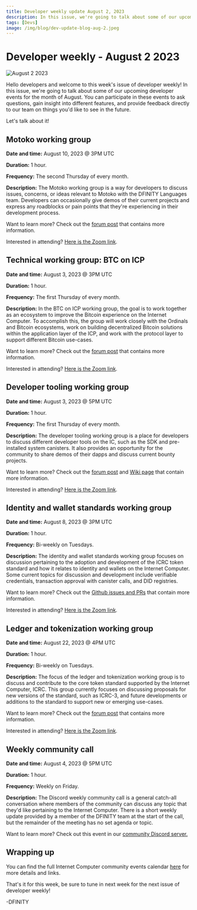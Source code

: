 ```yaml
---
title: Developer weekly update August 2, 2023
description: In this issue, we're going to talk about some of our upcoming developer events for the month of August. You can participate in these events to ask questions, gain insight into different features, and provide feedback directly to our team on things you'd like to see in the future. 
tags: [Devs]
image: /img/blog/dev-update-blog-aug-2.jpeg
---
```


# Developer weekly - August 2 2023

![August 2 2023](../../static/img/blog/dev-update-blog-aug-2.jpeg)

Hello developers and welcome to this week's issue of developer weekly! In this issue, we're going to talk about some of our upcoming developer events for the month of August. You can participate in these events to ask questions, gain insight into different features, and provide feedback directly to our team on things you'd like to see in the future. 

Let's talk about it!

## Motoko working group

**Date and time:** August 10, 2023 @ 3PM UTC

**Duration:** 1 hour. 

**Frequency:** The second Thursday of every month. 

**Description:** The Motoko working group is a way for developers to discuss issues, concerns, or ideas relevant to Motoko with the DFINITY Languages team. Developers can occasionally give demos of their current projects and express any roadblocks or pain points that they're experiencing in their development process. 

Want to learn more? Check out the [forum post](https://forum.dfinity.org/t/motoko-developer-working-group/20488) that contains more information. 

Interested in attending? [Here is the Zoom link](https://dfinity.zoom.us/j/97118754835?pwd%3DWFZiUVcyQ0tqOHlrajFUa0dpRTc3Zz09). 

## Technical working group: BTC on ICP

**Date and time:** August 3, 2023 @ 3PM UTC

**Duration:** 1 hour. 

**Frequency:** The first Thursday of every month. 

**Description:** In the BTC on ICP working group, the goal is to work together as an ecosystem to improve the Bitcoin experience on the Internet Computer. To accomplish this, the group will work closely with the Ordinals and Bitcoin ecosystems, work on building decentralized Bitcoin solutions within the application layer of the ICP, and work with the protocol layer to support different Bitcoin use-cases. 

Want to learn more? Check out the [forum post](https://forum.dfinity.org/t/technical-working-group-btc-on-icp/21225) that contains more information. 

Interested in attending? [Here is the Zoom link](https://dfinity.zoom.us/j/96908162000?pwd=UXc5bFowMXZqTXgwOW9zZFk4TkNNUT09). 

## Developer tooling working group

**Date and time:** August 3, 2023 @ 5PM UTC

**Duration:** 1 hour. 

**Frequency:** The first Thursday of every month.

**Description:** The developer tooling working group is a place for developers to discuss different developer tools on the IC, such as the SDK and pre-installed system canisters. It also provides an opportunity for the community to share demos of their dapps and discuss current bounty projects. 

Want to learn more? Check out the [forum post](https://forum.dfinity.org/t/technical-working-group-developer-tooling/11941) and [Wiki page](https://wiki.internetcomputer.org/wiki/Developer_Tooling) that contain more information. 

Interested in attending? [Here is the Zoom link](https://dfinity.zoom.us/j/98865672859?pwd=UXorcDNQQzl3Tk5rVTVmRW5lYXdEQT09). 

## Identity and wallet standards working group

**Date and time:** August 8, 2023 @ 3PM UTC

**Duration:** 1 hour. 

**Frequency:** Bi-weekly on Tuesdays.

**Description:**  The identity and wallet standards working group focuses on discussion pertaining to the adoption and development of the ICRC token standard and how it relates to identity and wallets on the Internet Computer. Some current topics for discussion and development include verifiable credentials, transaction approval with canister calls, and DID registries. 

Want to learn more? Check out the [Github issues and PRs](https://github.com/dfinity/wg-identity-authentication) that contain more information. 

Interested in attending? [Here is the Zoom link](https://dfinity.zoom.us/j/99119049293?pwd=ZUZ0eGZJN3FHK1RzWkpTZUJoNUd0dz09). 

## Ledger and tokenization working group

**Date and time:** August 22, 2023 @ 4PM UTC

**Duration:** 1 hour. 

**Frequency:** Bi-weekly on Tuesdays.

**Description:** The focus of the ledger and tokenization working group is to discuss and contribute to the core token standard supported by the Internet Computer, ICRC. This group currently focuses on discussing proposals for new versions of the standard, such as ICRC-3, and future developments or additions to the standard to support new or emerging use-cases. 

Want to learn more? Check out the [forum post](https://forum.dfinity.org/t/announcing-token-standard-as-topic-of-the-first-meeting-of-the-ledger-tokenization-working-group/11925) that contains more information. 

Interested in attending? [Here is the Zoom link](https://dfinity.zoom.us/j/99093158767?pwd=NEhFdk9yemtmT2NoYW1Ta2VWM2VzZz09). 

## Weekly community call

**Date and time:** August 4, 2023 @ 5PM UTC

**Duration:** 1 hour. 

**Frequency:** Weekly on Friday.

**Description:** The Discord weekly community call is a general catch-all conversation where members of the community can discuss any topic that they'd like pertaining to the Internet Computer. There is a short weekly update provided by a member of the DFINITY team at the start of the call, but the remainder of the meeting has no set agenda or topic. 

Want to learn more? Check out this event in our [community Discord server.](https://discord.gg/9Ptz48GZ?event=1135913036465573908)

## Wrapping up

You can find the full Internet Computer community events calendar [here](https://calendar.google.com/calendar/u/0/embed?src=c_cgoeq917rpeap7vse3is1hl310@group.calendar.google.com&ctz=Europe/Zurich) for more details and links. 

That's it for this week, be sure to tune in next week for the next issue of developer weekly!

-DFINITY

